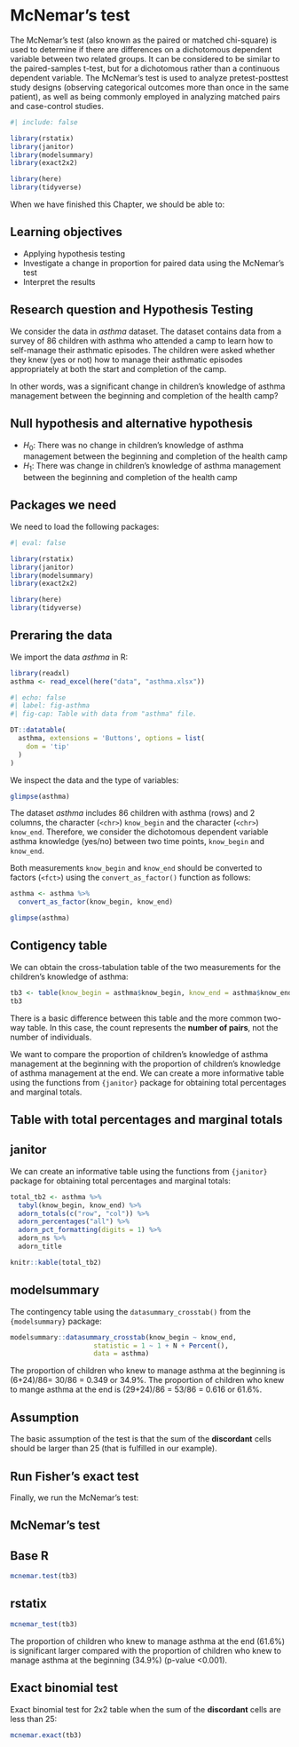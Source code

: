 # McNemar's test {#sec-mcnemar}

The McNemar's test (also known as the paired or matched chi-square) is used to determine if there are differences on a dichotomous dependent variable between two related groups. It can be considered to be similar to the paired-samples t-test, but for a dichotomous rather than a continuous dependent variable. The McNemar's test is used to analyze pretest-posttest study designs (observing categorical outcomes more than once in the same patient), as well as being commonly employed in analyzing matched pairs and case-control studies.


```r
#| include: false

library(rstatix)
library(janitor)
library(modelsummary)
library(exact2x2)

library(here)
library(tidyverse)
```


When we have finished this Chapter, we should be able to:

::: {.callout-caution icon="false"}
## Learning objectives

-   Applying hypothesis testing
-   Investigate a change in proportion for paired data using the McNemar's test
-   Interpret the results
:::


## Research question and Hypothesis Testing

We consider the data in *asthma* dataset. The dataset contains data from a survey of 86 children with asthma who attended a camp to learn how to self-manage their asthmatic episodes. The children were asked whether they knew (yes or not) how to manage their asthmatic episodes appropriately at both the start and completion of the camp. 

In other words, was a significant change in children's knowledge of asthma management between the beginning and completion of the health camp?


::: {.callout-note icon="false"}
## Null hypothesis and alternative hypothesis

-   $H_0$: There was no change in children’s knowledge of asthma management between the beginning and completion of the health camp
-   $H_1$: There was change in children’s knowledge of asthma management between the beginning and completion of the health camp
:::

## Packages we need

We need to load the following packages:

```r
#| eval: false

library(rstatix)
library(janitor)
library(modelsummary)
library(exact2x2)

library(here)
library(tidyverse)
```

## Preraring the data

We import the data *asthma* in R:

```r
library(readxl)
asthma <- read_excel(here("data", "asthma.xlsx"))
```


```r
#| echo: false
#| label: fig-asthma
#| fig-cap: Table with data from "asthma" file.

DT::datatable(
  asthma, extensions = 'Buttons', options = list(
    dom = 'tip'
  )
)

```


We inspect the data and the type of variables:

```r
glimpse(asthma)
```

The dataset *asthma* includes 86 children with asthma (rows) and 2 columns, the character (`<chr>`) `know_begin` and the character (`<chr>`) `know_end`. Therefore, we consider the dichotomous dependent variable asthma knowledge (yes/no) between two time points, `know_begin` and `know_end`.


Both measurements `know_begin` and `know_end` should be converted to factors (`<fct>`) using the `convert_as_factor()` function as follows:

```r
asthma <- asthma %>%
  convert_as_factor(know_begin, know_end)

glimpse(asthma)
```



## Contigency table


We can obtain the cross-tabulation table of the two measurements for the children’s knowledge of asthma:

```r
tb3 <- table(know_begin = asthma$know_begin, know_end = asthma$know_end)
tb3
```


::: callout-important

There is a basic difference between this table and the more common two-way table. In this case, the count represents the **number of pairs**, not the number of individuals.

:::


We want to compare the proportion of children’s knowledge of asthma management at the beginning with the proportion of children’s knowledge of asthma management at the end. We can create a more informative table using the functions from `{janitor}` package for obtaining total percentages and marginal totals.


::: {#exercise-joins .callout-tip}
## Table with total percentages and marginal totals

::: panel-tabset
## janitor
We can create an informative table using the functions from `{janitor}` package for obtaining total percentages and marginal totals:

```r
total_tb2 <- asthma %>%
  tabyl(know_begin, know_end) %>%
  adorn_totals(c("row", "col")) %>%
  adorn_percentages("all") %>%
  adorn_pct_formatting(digits = 1) %>%
  adorn_ns %>%
  adorn_title

knitr::kable(total_tb2) 
```

## modelsummary

The contingency table using the `datasummary_crosstab()` from the `{modelsummary}` package:

```r
modelsummary::datasummary_crosstab(know_begin ~ know_end, 
                     statistic = 1 ~ 1 + N + Percent(), 
                     data = asthma)
```

:::
:::


The proportion of children who knew to manage asthma at the beginning is (6+24)/86= 30/86 = 0.349 or 34.9\%. The proportion of children who knew to mange asthma at the end is (29+24)/86 = 53/86 = 0.616 or 61.6\%. 



::: {.callout-note icon="false"}
## Assumption

The basic assumption of the test is that the sum of the **discordant** cells should be larger than 25 (that is fulfilled in our example).

:::



## Run Fisher's exact test

Finally, we run the McNemar's test:

::: {#exercise-joins .callout-tip}
## McNemar's test

::: panel-tabset
## Base R

```r
mcnemar.test(tb3)
```

## rstatix

```r
mcnemar_test(tb3)
```

:::
:::

The proportion of children who knew to manage asthma at the end (61.6\%) is significant larger compared with the proportion of children who knew to manage asthma at the beginning (34.9\%) (p-value <0.001).




## Exact binomial test

Exact binomial test for 2x2 table when the sum of the **discordant** cells are less than 25:

```r
mcnemar.exact(tb3)
```
